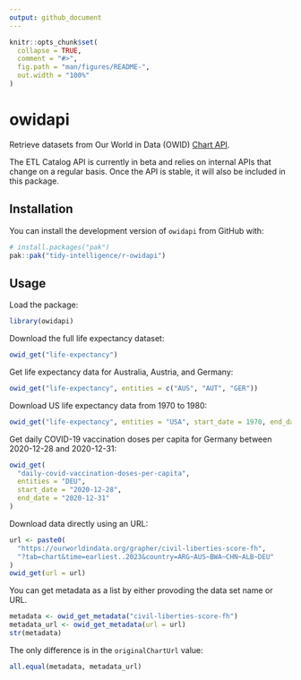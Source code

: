 ```yaml
---
output: github_document
---
```


<!-- README.md is generated from README.Rmd. Please edit that file -->

```r
knitr::opts_chunk$set(
  collapse = TRUE,
  comment = "#>",
  fig.path = "man/figures/README-",
  out.width = "100%"
)
```

# owidapi

<!-- badges: start -->
<!-- badges: end -->

 Retrieve datasets from Our World in Data (OWID) [Chart API](https://docs.owid.io/projects/etl/api/).

 The ETL Catalog API is currently in beta and relies on internal APIs that change on a regular basis. Once the API is stable, it will also be included in this package. 


## Installation

You can install the development version of `owidapi` from GitHub with:

``` r
# install.packages("pak")
pak::pak("tidy-intelligence/r-owidapi")
```

## Usage

Load the package:
```r
library(owidapi)
```

Download the full life expectancy dataset:

```r
owid_get("life-expectancy")
```

Get life expectancy data for Australia, Austria, and Germany:
```r
owid_get("life-expectancy", entities = c("AUS", "AUT", "GER"))
```

Download US life expectancy data from 1970 to 1980:

```r
owid_get("life-expectancy", entities = "USA", start_date = 1970, end_date = 1980)
```

Get daily COVID-19 vaccination doses per capita for Germany between 2020-12-28 and 2020-12-31:

```r
owid_get(
  "daily-covid-vaccination-doses-per-capita",
  entities = "DEU",
  start_date = "2020-12-28",
  end_date = "2020-12-31"
)
```

Download data directly using an URL:

```r
url <- paste0(
  "https://ourworldindata.org/grapher/civil-liberties-score-fh",
  "?tab=chart&time=earliest..2023&country=ARG~AUS~BWA~CHN~ALB~DEU"
)
owid_get(url = url)
```

You can get metadata as a list by either provoding the data set name or URL.
```r
metadata <- owid_get_metadata("civil-liberties-score-fh")
metadata_url <- owid_get_metadata(url = url)
str(metadata)
```

The only difference is in the `originalChartUrl` value:

```r
all.equal(metadata, metadata_url)
```

